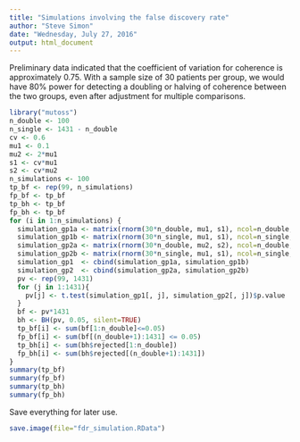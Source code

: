 ```yaml
---
title: "Simulations involving the false discovery rate"
author: "Steve Simon"
date: "Wednesday, July 27, 2016"
output: html_document
---
```


Preliminary data indicated that the coefficient of variation for coherence
is approximately 0.75. With a sample size of 30 patients per group, we 
would have 80% power for detecting a doubling or halving of coherence
between the two groups, even after adjustment for multiple comparisons.

```r
library("mutoss")
n_double <- 100
n_single <- 1431 - n_double
cv <- 0.6
mu1 <- 0.1
mu2 <- 2*mu1
s1 <- cv*mu1
s2 <- cv*mu2
n_simulations <- 100
tp_bf <- rep(99, n_simulations)
fp_bf <- tp_bf
tp_bh <- tp_bf
fp_bh <- tp_bf
for (i in 1:n_simulations) {
  simulation_gp1a <- matrix(rnorm(30*n_double, mu1, s1), ncol=n_double, nrow=30)
  simulation_gp1b <- matrix(rnorm(30*n_single, mu1, s1), ncol=n_single, nrow=30)
  simulation_gp2a <- matrix(rnorm(30*n_double, mu2, s2), ncol=n_double, nrow=30)
  simulation_gp2b <- matrix(rnorm(30*n_single, mu1, s1), ncol=n_single, nrow=30)
  simulation_gp1  <- cbind(simulation_gp1a, simulation_gp1b)
  simulation_gp2  <- cbind(simulation_gp2a, simulation_gp2b)
  pv <- rep(99, 1431)
  for (j in 1:1431){
    pv[j] <- t.test(simulation_gp1[, j], simulation_gp2[, j])$p.value  
  }
  bf <- pv*1431
  bh <- BH(pv, 0.05, silent=TRUE)
  tp_bf[i] <- sum(bf[1:n_double]<=0.05)
  fp_bf[i] <- sum(bf[(n_double+1):1431] <= 0.05)
  tp_bh[i] <- sum(bh$rejected[1:n_double])
  fp_bh[i] <- sum(bh$rejected[(n_double+1):1431])
}
summary(tp_bf)
summary(fp_bf)
summary(tp_bh)
summary(fp_bh)
```

Save everything for later use.

```r
save.image(file="fdr_simulation.RData")
```
